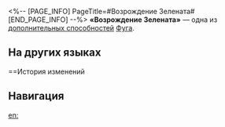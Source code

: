 <%-- [PAGE_INFO]
PageTitle=#Возрождение Зелената#
[END_PAGE_INFO] --%>
{{Навык Инфобокс
|Название         = Возрождение Зелената
|Изображение      = След Возрождение Зелената.png
|Персонаж         = Фуга
|Тип              = Доп. способность
|Возвышение       = 2
|Длительность     = 
|Описание         = Когда союзник пробивает уязвимость противника, {{Доп эффект|действие этого противника задерживается}} на доп. 15%.
|Свойство1        = 
|Масштабирование1 = 
}}
'''«Возрождение Зелената»''' — одна из [[дополнительная способность|дополнительных способностей]] [[Фуга]].

==На других языках==
{{На других языках
|en   = Verdantia Renaissance
|zhs  = 青丘重光
|zht  = 青丘重光
|ja   = {{Rubi|青丘|せいきゅう}}の{{Rubi|重光|じゅうこう}}
|ko   = 청구에 다시 드리운 빛
|es   = Reconquista de Verdantia
|fr   = Renaissance de Verdoyaume
|ru   = Возрождение Зелената
|th   = Verdantia Renaissance
|vi   = Thanh Khâu Trùng Quang
|de   = Erstrahlendes Verdantia
|id   = Verdantia Renaissance
|pt   = Renascença de Verdantia
}}

==История изменений
{{История изменений|3.5}}

==Навигация==
{{Навык Навбокс|Фуга}}

[[en:]]